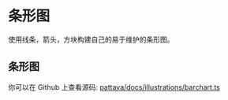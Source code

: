 # 条形图

使用线条，箭头，方块构建自己的易于维护的条形图。

## 条形图

<div id="ptyBarChart"></div>

你可以在 Github 上查看源码: [pattaya/docs/illustrations/barchart.ts](https://github.com/challenai/pattaya/blob/main/docs/illustrations/barchart.ts)